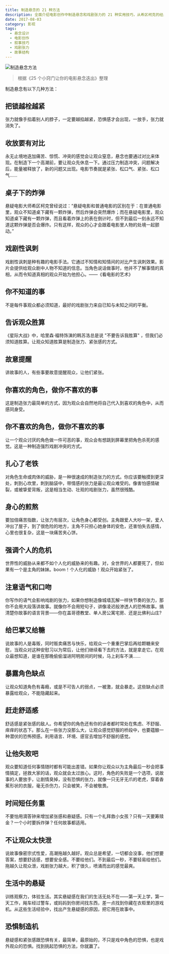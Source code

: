 ```yaml
---
title: 制造悬念的 21 种方法
description: 全面介绍电影创作中制造悬念和戏剧张力的 21 种实用技巧，从希区柯克的经典手法到现代电影的创新方式
date: 2017-08-03
category: 影视
tags:
  - 悬念设计
  - 电影创作
  - 叙事技巧
  - 戏剧张力
  - 故事结构
---
```


![制造悬念方法](https://img.dava.cc/img/制造悬念方法.png)

> 根据《25 个小窍门让你的电影悬念迭出》整理

制造悬念有以下几种方法：

## 把锁越栓越紧

张力就像手掐着别人的脖子，一定要越掐越紧，恐惧感才会出现，一放手，张力就消失了。

## 收放要有对比

永无止境地迭加痛苦、惊慌、冲突的感觉会让观众窒息，悬念也要通过对比来体现。在制造下一个高潮前，要让观众先休息一下。通过压力制造冲突，问题解决后，能量被释放了，新的问题又出现。电影节奏就是紧张、松口气、紧张、松口气……

## 桌子下的炸弹

悬疑电影大师希区柯克曾经说过：“悬疑电影和普通电影的区别在于：在普通电影里，观众不知道桌下藏有一颗炸弹，然后炸弹会突然爆炸；而在悬疑电影里，观众知道桌下藏有一颗炸弹，而且看着炸弹上的表在倒计时，但不到最后一刻永远不知道这颗炸弹是否会爆炸。只有这样，观众的心才会跟着电影里人物的处境一起颤动。”

## 戏剧性讽刺

戏剧性讽刺是种有趣的电影手法。它通过不知情和知情间的对比产生讽刺效果。影片会提供给观众剧中人物不知道的信息。当角色说话做事时，他并不了解事情的真相，从而令知道真相的观众开始为他担心。——《看电影的艺术》

## 你不知道的事

不是每件事观众都必须知道，最好的戏剧张力来自已知与未知之间的平衡。

## 告诉观众胜算

《星际大战》中，哈里森·福特饰演的韩苏洛总是说 "不要告诉我胜算" ，但我们必须知道胜算。让观众知道胜算是制造张力、紧张感的方式。

## 故意提醒

讲故事的人，有些事要故意提醒观众，让他们紧张。

## 你喜欢的角色，做你不喜欢的事

这是制造张力最简单的方式，因为观众会自然地将自己代入到喜欢的角色中，从而感同身受。

## 你不喜欢的角色，做你不喜欢的事

让一个观众讨厌的角色做一件可恶的事，观众会有想跳到屏幕里把角色杀死的感觉。这是一种制造强烈戏剧冲突的方式。

## 扎心了老铁

对角色生命或肉体的威胁，是一种很速成的制造张力的方式。你应该要触摸到更深处，刺到心坎里，刺到脑袋中，带情感的张力是最让观众难受的。像害怕感情破裂，或被挚爱背叛，这是相当生动、壮观的戏剧张力，虽然很残酷。

## 身心的煎熬

要加倍痛苦指数，让张力有层次，让角色身心都受创。主角跟爱人大吵一架，爱人冲出了屋子，到了很危险的地方，主角不只担心她身体的安危，还害怕失去感情，心里也很复杂，这是一块痛苦夹心饼。

## 强调个人的危机

世界性的威胁从来都不如个人化的威胁来的有趣。对，全世界的人都要死了，但如果有一个是主角的妹妹。boom！个人化的威胁！观众开始紧张了。

## 注意语气和口吻

你写作的语气会影响戏剧的张力，如果你想制造像城墙瓦解一样快节奏的张力，那你不会用大段落讲故事。就像你不会用短句子，讲像凌迟般渗透人的恐怖故事。搞清楚你故事的语言背景——你在盖哥德教堂、单人房公寓宅房、还是比佛利山庄?

## 给巴掌又给糖

说故事的人是毒贩，同时贩卖痛苦与快乐，给观众一个重重巴掌后再给颗糖来安慰，当观众对这种安慰习以为常后，让他们继续看下去的方法，就是拿走它。在观众最想知道，是谁在那晚偷偷溜进阿明房间的时候，马上刹车不演……

## 暴露角色缺点

让观众知道角色有毒瘾，或是不可告人的弱点，一被激，就会暴走。这些缺点必须暴露给观众，不能隐藏起来。

## 赶走舒适感

舒适感是紧张感的敌人。你希望你的角色还有你的读者都时常处在焦虑、不舒服、痒痒的状态下。那么在一些张力没那么大，让观众感觉舒服的桥段中，也要蕴酿一种潜伏的恐怖预感。利用语言、环境、感官去增加不舒服的感觉。

## 让他失败吧

观众要知道任何事情随时都有可能出差错。如果你让观众以为主角最后一秒会把事情搞定，拯救大家的话，观众就会太过放心。这时，角色的失败是一个选项，说故事的人要放手，让剧情臭掉，没有恐惧的张力，就像一只无牙无爪的老虎，穿着香蕉形状的衣服，毫无杀伤力，只会被笑，不会被敬畏。

## 时间短任务重

不要怕用滴答钟来增加紧张感和悬疑感。只有一个礼拜救小女孩？只有一天要筹赎金？一个小时要拆炸弹？任何故事都适用。

## 不让观众太快泄

说故事像密宗式性爱，高潮拖越久越好。观众总是希望，一切都会没事，他们想要答案，想要舒适感，想要安全感。不要给他们。不到最后一秒，不要轻易给他们。拖越久让观众泄，戏剧张力越大，积了很久，喷涌而出的感觉最爽。

## 生活中的悬疑

训练观察力，体验生活。其实悬疑感在我们的生活无处不在——第一天上学，第一天工作，飚车经过警车，或妈妈到你房间找东西，差一点找到你藏在衣柜里的游戏机。从这些生活经验中，找出产生悬疑感的原因，把它用在故事中。

## 恐惧制造机

悬疑感和紧张感跟恐惧有关，最简单，最原始的，不只是戏中角色的恐惧，也是戏外观众的恐惧。找到挑起恐惧的方法，你就赢了。